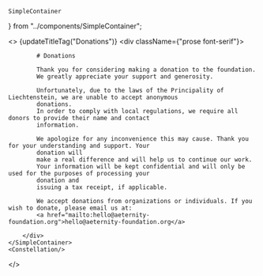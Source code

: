     SimpleContainer
} from "../components/SimpleContainer";

<>
    {updateTitleTag("Donations")}
    <SimpleContainer>
        <div className={"prose font-serif"}>

            # Donations

            Thank you for considering making a donation to the foundation.
            We greatly appreciate your support and generosity.

            Unfortunately, due to the laws of the Principality of Liechtenstein, we are unable to accept anonymous
            donations.
            In order to comply with local regulations, we require all donors to provide their name and contact
            information.

            We apologize for any inconvenience this may cause. Thank you for your understanding and support. Your
            donation will
            make a real difference and will help us to continue our work.
            Your information will be kept confidential and will only be used for the purposes of processing your
            donation and
            issuing a tax receipt, if applicable.

            We accept donations from organizations or individuals. If you wish to donate, please email us at:
            <a href="mailto:hello@aeternity-foundation.org">hello@aeternity-foundation.org</a>

        </div>
    </SimpleContainer>
    <Constellation/>
</>